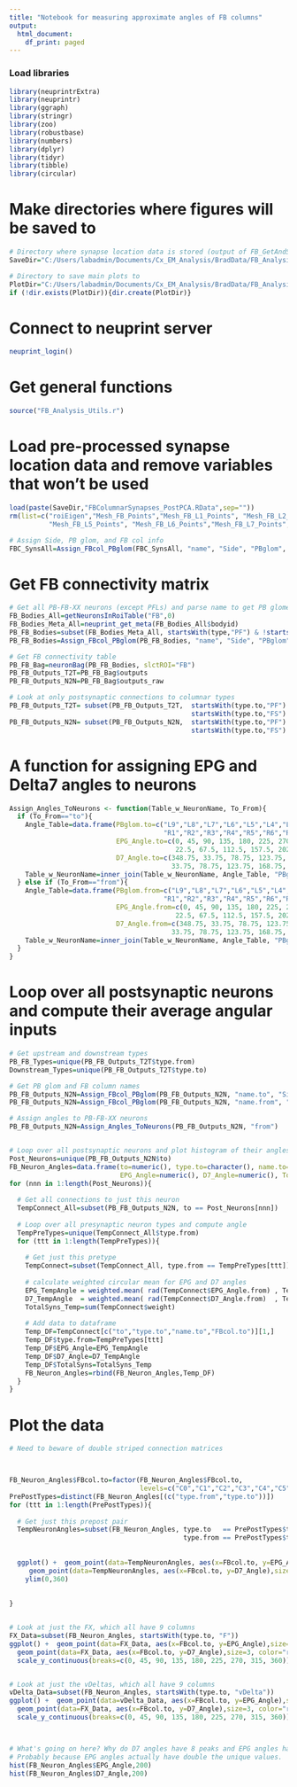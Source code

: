 ```yaml
---
title: "Notebook for measuring approximate angles of FB columns"
output:
  html_document:
    df_print: paged
---
```


### Load libraries
```r
library(neuprintrExtra)
library(neuprintr)
library(ggraph)
library(stringr)
library(zoo)
library(robustbase)
library(numbers)
library(dplyr)
library(tidyr)
library(tibble)
library(circular)
```

# Make directories where figures will be saved to
```r

# Directory where synapse location data is stored (output of FB_GetAndSave_Synapses.Rmd)
SaveDir="C:/Users/labadmin/Documents/Cx_EM_Analysis/BradData/FB_Analysis/"

# Directory to save main plots to
PlotDir="C:/Users/labadmin/Documents/Cx_EM_Analysis/BradData/FB_Analysis/Figure_ColumnAngle/"
if (!dir.exists(PlotDir)){dir.create(PlotDir)}

```

# Connect to neuprint server
```r
neuprint_login()
```

# Get general functions
```r

source("FB_Analysis_Utils.r")

```

# Load pre-processed synapse location data and remove variables that won't be used
```r

load(paste(SaveDir,"FBColumnarSynapses_PostPCA.RData",sep=""))
rm(list=c("roiEigen","Mesh_FB_Points","Mesh_FB_L1_Points", "Mesh_FB_L2_Points","Mesh_FB_L3_Points", "Mesh_FB_L4_Points",
          "Mesh_FB_L5_Points", "Mesh_FB_L6_Points","Mesh_FB_L7_Points", "Mesh_FB_L8_Points", "Mesh_FB_L9_Points","origin"))

# Assign Side, PB glom, and FB col info
FBC_SynsAll=Assign_FBcol_PBglom(FBC_SynsAll, "name", "Side", "PBglom", "FBcol")

```


# Get FB connectivity matrix
```r

# Get all PB-FB-XX neurons (except PFLs) and parse name to get PB glomeruli and FB column info
FB_Bodies_All=getNeuronsInRoiTable("FB",0)
FB_Bodies_Meta_All=neuprint_get_meta(FB_Bodies_All$bodyid)
PB_FB_Bodies=subset(FB_Bodies_Meta_All, startsWith(type,"PF") & !startsWith(type,"PFL"))
PB_FB_Bodies=Assign_FBcol_PBglom(PB_FB_Bodies, "name", "Side", "PBglom", "FBcol")

# Get FB connectivity table
PB_FB_Bag=neuronBag(PB_FB_Bodies, slctROI="FB")
PB_FB_Outputs_T2T=PB_FB_Bag$outputs
PB_FB_Outputs_N2N=PB_FB_Bag$outputs_raw

# Look at only postsynaptic connections to columnar types
PB_FB_Outputs_T2T= subset(PB_FB_Outputs_T2T,  startsWith(type.to,"PF") | startsWith(type.to,"FC")     | startsWith(type.to,"FR") | 
                                              startsWith(type.to,"FS") | startsWith(type.to,"hDelta") | startsWith(type.to,"vDelta"))
PB_FB_Outputs_N2N= subset(PB_FB_Outputs_N2N,  startsWith(type.to,"PF") | startsWith(type.to,"FC")     | startsWith(type.to,"FR") | 
                                              startsWith(type.to,"FS") | startsWith(type.to,"hDelta") | startsWith(type.to,"vDelta"))

```


# A function for assigning EPG and Delta7 angles to neurons
```r

Assign_Angles_ToNeurons <- function(Table_w_NeuronName, To_From){
  if (To_From=="to"){
    Angle_Table=data.frame(PBglom.to=c("L9","L8","L7","L6","L5","L4","L3","L2","L1",
                                       "R1","R2","R3","R4","R5","R6","R7","R8","R9" ),
                           EPG_Angle.to=c(0, 45, 90, 135, 180, 225, 270, 315, 0,
                                          22.5, 67.5, 112.5, 157.5, 202.5, 247.5, 292.5, 337.5, 22.5),
                           D7_Angle.to=c(348.75, 33.75, 78.75, 123.75, 168.75, 213.75, 258.75, 303.75, 348.75,
                                         33.75, 78.75, 123.75, 168.75, 213.75, 258.75, 303.75, 348.75, 33.75))
    Table_w_NeuronName=inner_join(Table_w_NeuronName, Angle_Table, "PBglom.to")
  } else if (To_From=="from"){
    Angle_Table=data.frame(PBglom.from=c("L9","L8","L7","L6","L5","L4","L3","L2","L1",
                                       "R1","R2","R3","R4","R5","R6","R7","R8","R9" ),
                           EPG_Angle.from=c(0, 45, 90, 135, 180, 225, 270, 315, 0,
                                          22.5, 67.5, 112.5, 157.5, 202.5, 247.5, 292.5, 337.5, 22.5),
                           D7_Angle.from=c(348.75, 33.75, 78.75, 123.75, 168.75, 213.75, 258.75, 303.75, 348.75,
                                         33.75, 78.75, 123.75, 168.75, 213.75, 258.75, 303.75, 348.75, 33.75))
    Table_w_NeuronName=inner_join(Table_w_NeuronName, Angle_Table, "PBglom.from")
  }
}


```


# Loop over all postsynaptic neurons and compute their average angular inputs
```r

# Get upstream and downstream types
PB_FB_Types=unique(PB_FB_Outputs_T2T$type.from)
Downstream_Types=unique(PB_FB_Outputs_T2T$type.to)

# Get PB glom and FB column names
PB_FB_Outputs_N2N=Assign_FBcol_PBglom(PB_FB_Outputs_N2N, "name.to", "Side.to", "PBglom.to", "FBcol.to")
PB_FB_Outputs_N2N=Assign_FBcol_PBglom(PB_FB_Outputs_N2N, "name.from", "Side.from", "PBglom.from", "FBcol.from")

# Assign angles to PB-FB-XX neurons
PB_FB_Outputs_N2N=Assign_Angles_ToNeurons(PB_FB_Outputs_N2N, "from")


# Loop over all postsynaptic neurons and plot histogram of their angles
Post_Neurons=unique(PB_FB_Outputs_N2N$to)
FB_Neuron_Angles=data.frame(to=numeric(), type.to=character(), name.to=character(), FBcol.to=character(), type.from=character(),
                            EPG_Angle=numeric(), D7_Angle=numeric(), TotalSyns=numeric())
for (nnn in 1:length(Post_Neurons)){
  
  # Get all connections to just this neuron
  TempConnect_All=subset(PB_FB_Outputs_N2N, to == Post_Neurons[nnn])
 
  # Loop over all presynaptic neuron types and compute angle 
  TempPreTypes=unique(TempConnect_All$type.from)
  for (ttt in 1:length(TempPreTypes)){
    
    # Get just this pretype
    TempConnect=subset(TempConnect_All, type.from == TempPreTypes[ttt])
    
    # calculate weighted circular mean for EPG and D7 angles
    EPG_TempAngle = weighted.mean( rad(TempConnect$EPG_Angle.from) , TempConnect$weight) %>% deg()
    D7_TempAngle  = weighted.mean( rad(TempConnect$D7_Angle.from)  , TempConnect$weight) %>% deg()
    TotalSyns_Temp=sum(TempConnect$weight)
    
    # Add data to dataframe
    Temp_DF=TempConnect[c("to","type.to","name.to","FBcol.to")][1,]
    Temp_DF$type.from=TempPreTypes[ttt]
    Temp_DF$EPG_Angle=EPG_TempAngle
    Temp_DF$D7_Angle=D7_TempAngle
    Temp_DF$TotalSyns=TotalSyns_Temp
    FB_Neuron_Angles=rbind(FB_Neuron_Angles,Temp_DF)
  }
}


```



# Plot the data
```r

# Need to beware of double striped connection matrices



FB_Neuron_Angles$FBcol.to=factor(FB_Neuron_Angles$FBcol.to, 
                                 levels=c("C0","C1","C2","C3","C4","C5","C6","C7","C8","C9","C10","C11","C12"))
PrePostTypes=distinct(FB_Neuron_Angles[(c("type.from","type.to"))])
for (ttt in 1:length(PrePostTypes)){
  
  # Get just this prepost pair
  TempNeuronAngles=subset(FB_Neuron_Angles, type.to   == PrePostTypes$type.to[ttt] &
                                            type.from == PrePostTypes$type.from[ttt])
  
  
  ggplot() +  geom_point(data=TempNeuronAngles, aes(x=FBcol.to, y=EPG_Angle),size=3, color="black", shape=21) +
     geom_point(data=TempNeuronAngles, aes(x=FBcol.to, y=D7_Angle),size=3, color="red", shape=21) +
    ylim(0,360)
  
  
}


# Look at just the FX, which all have 9 columns
FX_Data=subset(FB_Neuron_Angles, startsWith(type.to, "F"))
ggplot() +  geom_point(data=FX_Data, aes(x=FBcol.to, y=EPG_Angle),size=3, color="black", shape=21) +
  geom_point(data=FX_Data, aes(x=FBcol.to, y=D7_Angle),size=3, color="red", shape=21) + 
  scale_y_continuous(breaks=c(0, 45, 90, 135, 180, 225, 270, 315, 360))


# Look at just the vDeltas, which all have 9 columns
vDelta_Data=subset(FB_Neuron_Angles, startsWith(type.to, "vDelta"))
ggplot() +  geom_point(data=vDelta_Data, aes(x=FBcol.to, y=EPG_Angle),size=3, color="black", shape=21) +
  geom_point(data=FX_Data, aes(x=FBcol.to, y=D7_Angle),size=3, color="red", shape=21) + 
  scale_y_continuous(breaks=c(0, 45, 90, 135, 180, 225, 270, 315, 360))



# What's going on here? Why do D7 angles have 8 peaks and EPG angles have twice that?
# Probably because EPG angles actually have double the unique values. 
hist(FB_Neuron_Angles$EPG_Angle,200)
hist(FB_Neuron_Angles$D7_Angle,200)


```















